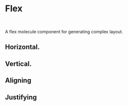 

<Meta of={Stories} />

# Flex

<br />

A flex molecule component for generating complex layout.

## Horizontal.

<Canvas of={Stories.Base} />

## Vertical.

<Canvas of={Stories.Vertical} />

## Aligning

<Canvas of={Stories.Align} />

## Justifying

<Canvas of={Stories.Justify} />

